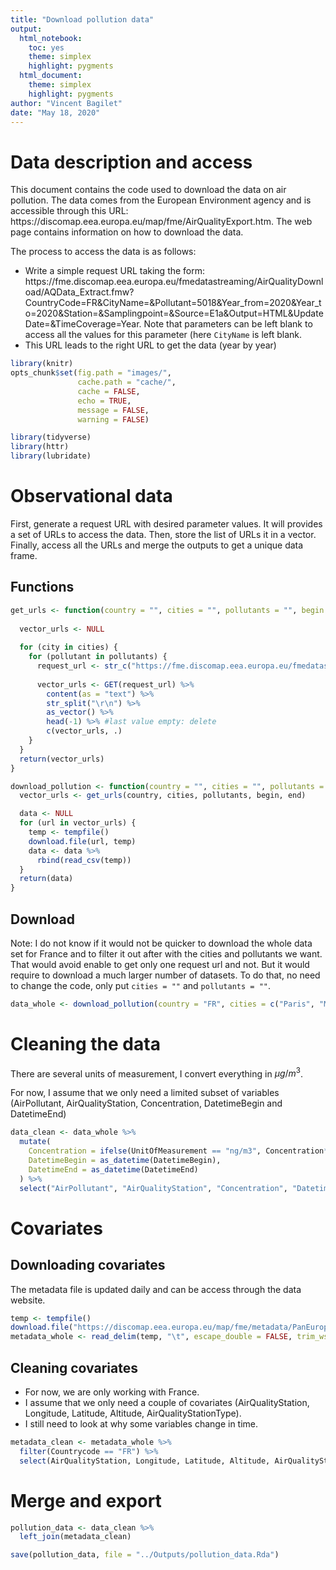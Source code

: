 ```yaml
---
title: "Download pollution data"
output: 
  html_notebook: 
    toc: yes
    theme: simplex
    highlight: pygments
  html_document:
    theme: simplex
    highlight: pygments
author: "Vincent Bagilet"
date: "May 18, 2020"
---
```


# Data description and access

This document contains the code used to download the data on air pollution. The data comes from the European Environment agency and is accessible through this URL: https://discomap.eea.europa.eu/map/fme/AirQualityExport.htm. The web page contains information on how to download the data. 

The process to access the data is as follows:

- Write a simple request URL taking the form: https://fme.discomap.eea.europa.eu/fmedatastreaming/AirQualityDownload/AQData_Extract.fmw?CountryCode=FR&CityName=&Pollutant=5018&Year_from=2020&Year_to=2020&Station=&Samplingpoint=&Source=E1a&Output=HTML&UpdateDate=&TimeCoverage=Year. Note that
parameters can be left blank to access all the values for this parameter (here `CityName` is left blank. 
- This URL leads to the right URL to get the data (year by year)

```r
library(knitr)
opts_chunk$set(fig.path = "images/",
               cache.path = "cache/",
               cache = FALSE,
               echo = TRUE,
               message = FALSE,
               warning = FALSE)  
```  

```r
library(tidyverse)
library(httr)
library(lubridate)
```

# Observational data

First, generate a request URL with desired parameter values. It will provides a set of URLs to access the data. Then, store the list of URLs it in a vector. Finally, access all the URLs and merge the outputs to get a unique data frame.

## Functions

```r
get_urls <- function(country = "", cities = "", pollutants = "", begin = "", end = "") {
 
  vector_urls <- NULL
  
  for (city in cities) {
    for (pollutant in pollutants) {
      request_url <- str_c("https://fme.discomap.eea.europa.eu/fmedatastreaming/AirQualityDownload/AQData_Extract.fmw?CountryCode=",  country, "&CityName=", city, "&Pollutant=", pollutant, "&Year_from=", begin,"&Year_to=", end, "&Station=&Samplingpoint=&Source=All&Output=TEXT&UpdateDate=&TimeCoverage=Year")
      
      vector_urls <- GET(request_url) %>% 
        content(as = "text") %>% 
        str_split("\r\n") %>% 
        as_vector() %>% 
        head(-1) %>% #last value empty: delete
        c(vector_urls, .)
    }
  }
  return(vector_urls)
}

download_pollution <- function(country = "", cities = "", pollutants = "", begin = "", end = "") {
  vector_urls <- get_urls(country, cities, pollutants, begin, end)

  data <- NULL
  for (url in vector_urls) {
    temp <- tempfile()
    download.file(url, temp)
    data <- data %>% 
      rbind(read_csv(temp))
  }
  return(data)
}
```

## Download

Note: I do not know if it would not be quicker to download the whole data set for France and to filter it out after with the cities and pollutants we want. That would avoid enable to get only one request url and not. But it would require to download a much larger number of datasets. To do that, no need to change the code, only put `cities = ""` and `pollutants = ""`.

```r
data_whole <- download_pollution(country = "FR", cities = c("Paris", "Marseille"), pollutants = "5018", begin = 2013, end = 2020)
```

# Cleaning the data

There are several units of measurement, I convert everything in $\mu g/m^3$.

For now, I assume that we only need a limited subset of variables (AirPollutant, AirQualityStation, Concentration, DatetimeBegin and DatetimeEnd)

```r
data_clean <- data_whole %>% 
  mutate(
    Concentration = ifelse(UnitOfMeasurement == "ng/m3", Concentration*1000, Concentration),
    DatetimeBegin = as_datetime(DatetimeBegin),
    DatetimeEnd = as_datetime(DatetimeEnd)
  ) %>% 
  select("AirPollutant", "AirQualityStation", "Concentration", "DatetimeBegin", "DatetimeEnd")
```


# Covariates

## Downloading covariates

The metadata file is updated daily and can be access through the data website.

```r
temp <- tempfile()
download.file("https://discomap.eea.europa.eu/map/fme/metadata/PanEuropean_metadata.csv", temp)
metadata_whole <- read_delim(temp, "\t", escape_double = FALSE, trim_ws = TRUE)
```

## Cleaning covariates

- For now, we are only working with France. 
- I assume that we only need a couple of covariates (AirQualityStation, Longitude, Latitude, Altitude, AirQualityStationType). 
- I still need to look at why some variables change in time.

```r
metadata_clean <- metadata_whole %>% 
  filter(Countrycode == "FR") %>% 
  select(AirQualityStation, Longitude, Latitude, Altitude, AirQualityStationType)
```

# Merge and export

```r
pollution_data <- data_clean %>% 
  left_join(metadata_clean)

save(pollution_data, file = "../Outputs/pollution_data.Rda")
```







